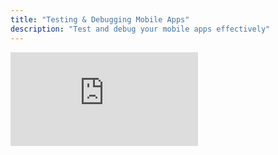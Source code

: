 ```yaml
---
title: "Testing & Debugging Mobile Apps"
description: "Test and debug your mobile apps effectively"
---
```


<div style={{position: 'relative', paddingBottom: '56.25%', height: 0}}>
  <iframe 
    src="https://www.loom.com/embed/b7a63722f74049fa95976de8a96c9acc?sid=6ba703ca-10b7-4cd0-8de3-195dbe5363a3" 
    frameBorder="0" 
    webkitAllowFullScreen 
    mozAllowFullScreen 
    allowFullScreen 
    style={{position: 'absolute', top: 0, left: 0, width: '100%', height: '100%'}}
  />
</div>

## Testing with ExpoGo

ExpoGo allows you to test your mobile app on real devices without building and installing separate app files. It's the fastest way to see your app running on iOS and Android devices.

![Test Phone](/images/testphone.png)

### How to Test

1. **Download ExpoGo** - Install the ExpoGo app from the App Store (iOS) or Google Play Store (Android)

2. **Find QR Code** - In your Anything project editor, look for the QR code displayed in the mobile preview area

3. **Scan and Test** - Open ExpoGo on your device and scan the QR code from the editor to load your app instantly

4. **Real-time Updates** - Any changes you make in the Anything builder will automatically update in ExpoGo, allowing you to test iterations in real-time

5. **Device Features** - Test camera, location, notifications, and other device capabilities directly through ExpoGo

## App Compliance Check

Before submitting your app to the App Store, ensure it meets Apple's guidelines and requirements using our automated compliance tool.

<Frame>
  <img
    src="/images/appstorereview.png"
    style={{ borderRadius:"0.5rem", width:"100%", height:"auto" }}
  />
</Frame>

1. **Open Publication Menu** - Click the "Publish" button in your mobile project
2. **Select App Store Review** - Choose "App Store Review" from the publication options

<Note>
  The App Compliance Check analyzes your app against Apple's App Store guidelines and provides detailed feedback on any issues that need to be addressed before submission.
</Note>



